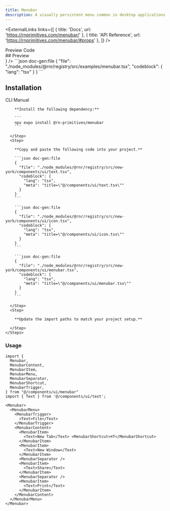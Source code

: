 ```yaml
---
title: Menubar
description: A visually persistent menu common in desktop applications that provides quick access to a consistent set of commands.
---
```



<ExternalLinks
  links={[
    { title: 'Docs', url: 'https://rnprimitives.com/menubar/' },
    { title: 'API Reference', url: 'https://rnprimitives.com/menubar/#props' },
  ]}
/>

<div className="h-5"/>

<Tabs defaultValue="preview">
  <TabsList>
    <TabsTrigger value="preview">Preview</TabsTrigger>
    <TabsTrigger value="code">Code</TabsTrigger>
  </TabsList>
  <TabsContent value="preview">
    <div id="preview" className='*:hidden scroll-m-20' aria-hidden>
      ## Preview
    </div>
    <PreviewCard preview={<MenubarPreview />} />
  </TabsContent>
  <TabsContent value="code">
    ```json doc-gen:file
    {
      "file": "./node_modules/@rnr/registry/src/examples/menubar.tsx",
      "codeblock": {
        "lang": "tsx"
      }
    }
    ```
  </TabsContent>
</Tabs>


## Installation

<Tabs defaultValue="cli">
  <TabsList>
    <TabsTrigger id="cli" value="cli">CLI</TabsTrigger>
    <TabsTrigger id="manual" value="manual">Manual</TabsTrigger>
  </TabsList>
  <TabsContent value="cli">
     <CommandTabs args={["add", "menubar"]}/>
  </TabsContent>
  <TabsContent value="manual">
    <Steps> 
      <Step>
 
        **Install the following dependency:**

        ```
        npx expo install @rn-primitives/menubar
        ```

      </Step>
      <Step>
 
        **Copy and paste the following code into your project.**

        ```json doc-gen:file
        {
          "file": "./node_modules/@rnr/registry/src/new-york/components/ui/text.tsx",
          "codeblock": {
            "lang": "tsx",
            "meta": "title=\"@/components/ui/text.tsx\""
          }
        }
        ```

        ```json doc-gen:file
        {
          "file": "./node_modules/@rnr/registry/src/new-york/components/ui/icon.tsx",
          "codeblock": {
            "lang": "tsx",
            "meta": "title=\"@/components/ui/icon.tsx\""
          }
        }
        ```

        ```json doc-gen:file
        {
          "file": "./node_modules/@rnr/registry/src/new-york/components/ui/menubar.tsx",
          "codeblock": {
            "lang": "tsx",
            "meta": "title=\"@/components/ui/menubar.tsx\""
          }
        }
        ```

      </Step>
      <Step>

        **Update the import paths to match your project setup.**

      </Step>
    </Steps>

  </TabsContent>
</Tabs>

### Usage

<PortalInfoAlert />

```tsx
import {
  Menubar,
  MenubarContent,
  MenubarItem,
  MenubarMenu,
  MenubarSeparator,
  MenubarShortcut,
  MenubarTrigger,
} from "@/components/ui/menubar"
import { Text } from '@/components/ui/text';

```

```tsx
<Menubar>
  <MenubarMenu>
    <MenubarTrigger>
      <Text>File</Text>
    </MenubarTrigger>
    <MenubarContent>
      <MenubarItem>
        <Text>New Tab</Text> <MenubarShortcut>⌘T</MenubarShortcut>
      </MenubarItem>
      <MenubarItem>
        <Text>New Window</Text>
      </MenubarItem>
      <MenubarSeparator />
      <MenubarItem>
        <Text>Share</Text>
      </MenubarItem>
      <MenubarSeparator />
      <MenubarItem>
        <Text>Print</Text>
      </MenubarItem>
    </MenubarContent>
  </MenubarMenu>
</Menubar>
```
